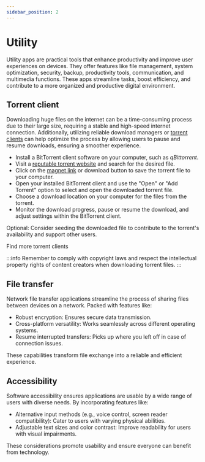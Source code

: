 ```yaml
---
sidebar_position: 2
---
```


# Utility

Utility apps are practical tools that enhance productivity and improve user experiences on devices. They offer features like file management, system optimization, security, backup, productivity tools, communication, and multimedia functions. These apps streamline tasks, boost efficiency, and contribute to a more organized and productive digital environment.

## <FontAwesomeIcon icon="fa-solid fa-download" /> Torrent client

Downloading huge files on the internet can be a time-consuming process due to their large size, requiring a stable and high-speed internet connection. Additionally, utilizing reliable download managers or [torrent clients](https://www.techslang.com/torrenting-what-is-it-and-how-does-it-work/) can help optimize the process by allowing users to pause and resume downloads, ensuring a smoother experience.

<tab>
<tabitem value="Desktop">

<visit link="https://www.qbittorrent.org/" title="qBittorrent">

<thumb
  children="qBittorrent is a popular, user-friendly, and free BitTorrent client that enables easy and efficient file downloading through the BitTorrent protocol."
  src="app_icons/qbit.svg"
/>

</visit>

   </tabitem>
   <tabitem value="Android">

<visit link="https://gitlab.com/proninyaroslav/libretorrent" title="LibreTorrent">

<thumb
  children="LibreTorrent is an open-source BitTorrent client for Android, enabling users to download and manage torrent files on their mobile devices."
  src="app_icons/libtor.svg"
/>

</visit>

  </tabitem>
 </tab>
<expand title="Downloading torrent files">

- Install a BitTorrent client software on your computer, such as *qBittorrent*.
- Visit a [reputable torrent website](https://codebeautify.org/base64-decode?input=aHR0cHM6Ly93d3cuZm1oeS5tbC90b3JyZW50cGlyYWN5Z3VpZGUjdG9ycmVudC1zaXRlcw==) and search for the desired file.
- Click on the [magnet link](https://www.howtogeek.com/764859/what-is-a-magnet-link-and-how-do-you-use-one/) or download button to save the torrent file to your computer.
- Open your installed BitTorrent client and use the "Open" or "Add Torrent" option to select and open the downloaded torrent file.
- Choose a download location on your computer for the files from the torrent.
- Monitor the download progress, pause or resume the download, and adjust settings within the BitTorrent client.

Optional: Consider seeding the downloaded file to contribute to the torrent's availability and support other users.

<more link="https://alternativeto.net/software/qbittorrent/">
  Find more torrent clients
</more>

<br />

:::info
Remember to comply with copyright laws and respect the intellectual property rights of content creators when downloading torrent files.
:::

</expand>

## <FontAwesomeIcon icon="fa-solid fa-arrow-right-arrow-left" /> File transfer

Network file transfer applications streamline the process of sharing files between devices on a network. Packed with features like:

- Robust encryption: Ensures secure data transmission.
- Cross-platform versatility: Works seamlessly across different operating systems.
- Resume interrupted transfers: Picks up where you left off in case of connection issues.

These capabilities transform file exchange into a reliable and efficient experience.

<visit link="https://github.com/schollz/croc" title="croc">

<thumb
  children="Croc, a CLI file-transfer tool, ensures secure relay-based transfers with end-to-end encryption, cross-platform compatibility, multiple file support, resume functionality, and proxy options like Tor, eliminating the need for local servers or port-forwarding."
  src="app_icons/croc.png"
/>

</visit>

## <FontAwesomeIcon icon="fa-solid fa-universal-access" /> Accessibility

Software accessibility ensures applications are usable by a wide range of users with diverse needs. By incorporating features like:

- Alternative input methods (e.g., voice control, screen reader compatibility): Cater to users with varying physical abilities.
- Adjustable text sizes and color contrast: Improve readability for users with visual impairments.

These considerations promote usability and ensure everyone can benefit from technology.

<visit link="https://github.com/xanderfrangos/twinkle-tray" title="Twinkle Tray">

<thumb
  children="Twinkle Tray adds a system tray icon for easy management of brightness levels on multiple monitors, addressing the lack of native support for external displays in Windows 10 and 11."
  src="app_icons/twinkletray.ico"
/>

</visit>